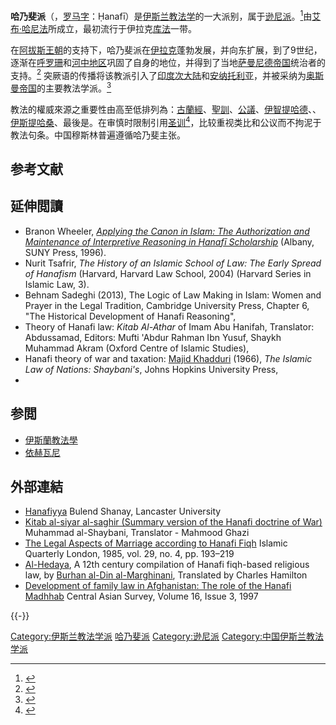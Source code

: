 {{伊斯蘭教}}
{{noteTA
|T=zh-hans:哈乃斐派; zh-hant:哈乃斐派; zh-tw:哈納菲法學派
|1=zh-hans:哈乃斐派; zh-hant:哈乃斐派; zh-tw:哈納菲法學派
}}

'''哈乃斐派'''（{{rtl-lang|ar|حَنَفِي}}，[[阿拉伯语罗马化|罗马字]]：Ḥanafī）是[[伊斯兰教法学|伊斯兰教法学]]的一大派别，属于[[逊尼派|逊尼派]]。<ref>{{cite book |last=Ramadan |first=Hisham M. |year=2006 |title=Understanding Islamic Law: From Classical to Contemporary |publisher=[[Rowman_Altamira|Rowman Altamira]] |isbn=978-0-7591-0991-9 |pages=24–29}}</ref>由[[艾布·哈尼法|艾布·哈尼法]]所成立，最初流行于伊拉克[[库法|库法]]一带。

在[[阿拔斯王朝|阿拔斯王朝]]的支持下，哈乃斐派在[[伊拉克|伊拉克]]蓬勃发展，并向东扩展，到了9世纪，逐渐在[[大呼罗珊|呼罗珊]]和[[河中地区|河中地区]]巩固了自身的地位，并得到了当地[[萨曼尼德帝国|萨曼尼德帝国]]统治者的支持。<ref>{{Cite book|last=Hallaq|first=Wael|title=The Origins and Evolution of Islamic Law|publisher=Cambridge University Press|year=2010|isbn=9780521005807|location=Cambridge|pages=173–174}}</ref> 突厥语的传播将该教派引入了[[印度次大陆|印度次大陆]]和[[安纳托利亚|安纳托利亚]]，并被采纳为[[奥斯曼帝国|奥斯曼帝国]]的主要教法学派。<ref>{{Cite book|last=Hallaq|first=Wael|title=An Introduction to Islamic Law|url=https://archive.org/details/introductiontois0000hall|publisher=Cambridge University Press|year=2009|isbn=978-0521678735|location=Cambridge|pages=[https://archive.org/details/introductiontois0000hall/page/37 37]}}</ref> 

教法的權威來源之重要性由高至低排列為：[[古兰经|古蘭經]]、[[聖訓|聖訓]]、[[公議|公議]]、[[伊智提哈德|伊智提哈德]]、{{Link-en|類比|Qiyas}}、[[伊斯提哈桑|伊斯提哈桑]]、最後是{{Link-en|當地習俗|Urf}}。在审慎时限制引用[[圣训|圣训]]<ref>{{cite web|language=zh-hans|url=http://www.norislam.com/?viewnews-375|title=哈乃斐及其学派|publisher=伊斯兰之光|date=2008年8月20日|accessdate=2010年10月20日|archive-date=2020年11月16日|archive-url=https://web.archive.org/web/20201116090103/http://www.norislam.com/?viewnews-375|dead-url=no}}</ref>，比较重视类比和公议而不拘泥于教法句条。中国穆斯林普遍遵循哈乃斐主张。

== 参考文献 ==
{{Reflist|2}}

==延伸閲讀==
{{refbegin|2}}
* Branon Wheeler, [https://books.google.com/books?id=slLpouSlzPcC&printsec=frontcover&source=gbs_atb ''Applying the Canon in Islam: The Authorization and Maintenance of Interpretive Reasoning in Ḥanafī Scholarship''] {{Wayback|url=https://books.google.com/books?id=slLpouSlzPcC&printsec=frontcover&source=gbs_atb |date=20210819153408 }} (Albany, SUNY Press, 1996).
* Nurit Tsafrir, ''The History of an Islamic School of Law: The Early Spread of Hanafism'' (Harvard, Harvard Law School, 2004) (Harvard Series in Islamic Law, 3).
* Behnam Sadeghi (2013), The Logic of Law Making in Islam: Women and Prayer in the Legal Tradition, Cambridge University Press, Chapter 6, "The Historical Development of Hanafi Reasoning", {{ISBN|978-1107009097}}
* Theory of Hanafi law: ''Kitab Al-Athar'' of Imam Abu Hanifah, Translator: Abdussamad, Editors: Mufti 'Abdur Rahman Ibn Yusuf, Shaykh Muhammad Akram (Oxford Centre of Islamic Studies), {{ISBN|978-0954738013}}
* Hanafi theory of war and taxation: [[Majid_Khadduri|Majid Khadduri]] (1966), ''The Islamic Law of Nations: Shaybani's'', Johns Hopkins University Press, {{ISBN|978-0801869754}}
* {{cite book |last=Burak |first=Guy |title=The Second Formation of Islamic Law: The Ḥanafī School in the Early Modern Ottoman Empire |place=Cambridge |publisher=Cambridge University Press |date=2015 |isbn=978-1-107-09027-9}}
{{refend}}

== 参閲 ==
* [[伊斯蘭教法學|伊斯蘭教法學]]
* [[依赫瓦尼|依赫瓦尼]]

==外部連結==
*[http://www.philtar.ac.uk/encyclopedia/islam/sunni/hana.html Hanafiyya] {{Wayback|url=http://www.philtar.ac.uk/encyclopedia/islam/sunni/hana.html |date=20210417054613 }} Bulend Shanay, Lancaster University
*[https://archive.org/stream/KitabAl-siyarAl-saghirtheShorterBookOnMuslimInternationalLawBy/KitabAl-siyarAl-saghirtheShorterBookOnMuslimInternationalLawByMuhammadAl-hasanAl-shaybani#page/n1/mode/2up Kitab al-siyar al-saghir (Summary version of the Hanafi doctrine of War)] Muhammad al-Shaybani, Translator - Mahmood Ghazi
*[http://cat.inist.fr/?aModele=afficheN&cpsidt=12160077 The Legal Aspects of Marriage according to Hanafi Fiqh] {{Wayback|url=http://cat.inist.fr/?aModele=afficheN&cpsidt=12160077 |date=20150122191407 }} Islamic Quarterly London, 1985, vol. 29, no. 4, pp. 193–219
*[https://archive.org/stream/TheHedayaCommentaryOnIslamicLawsByShyakhBurhanuddinAbuBakrAlMarghinanitranslatorByCharlesHamilton/TheHedaya-CommentaryOnIslamicLaws%20ByShyakhBurhanuddinAbuBakrAlMarghinanitranslatorByCharlesHamilton#page/n1/mode/2up Al-Hedaya], A 12th century compilation of Hanafi fiqh-based religious law, by [[Burhan_al-Din_al-Marghinani|Burhan al-Din al-Marghinani]], Translated by Charles Hamilton
*[http://www.tandfonline.com/doi/pdf/10.1080/02634939708400998 Development of family law in Afghanistan: The role of the Hanafi Madhhab] Central Asian Survey, Volume 16, Issue 3, 1997
{{-}}
{{tsl|en|template:Hanafi scholars|state=collapsed}}
{{tsl|en|template:Islamic theology |state=collapsed}}
{{tsl|en|template:Islam topics|state=collapsed}}

{{Authority control}}
[[Category:伊斯兰教法学派|Category:伊斯兰教法学派]]
[[Category:哈乃斐派|]]
[[Category:逊尼派|Category:逊尼派]]
[[Category:中国伊斯兰教法学派|Category:中国伊斯兰教法学派]]